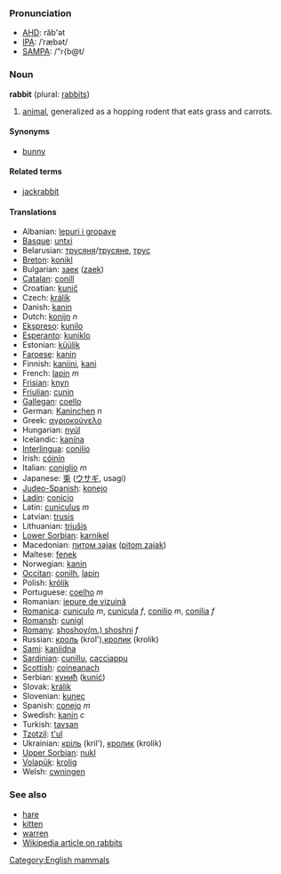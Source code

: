 ===Pronunciation===
*[[w:AHD|AHD]]: răb'ət
*[[w:IPA|IPA]]: /ˈræbət/
*[[w:SAMPA|SAMPA]]: /"r{b@t/

=== Noun ===
'''rabbit''' (plural: [[rabbits]])

# [[animal]], generalized as a hopping rodent that eats grass and carrots.

====Synonyms====
*[[bunny]]

==== Related terms ====
*[[jackrabbit]]

==== Translations ====
*Albanian: [[lepuri i gropave]]
*[[Basque]]: [[untxi]]
*Belarusian: [[трусяня]]/[[трусяне]], [[трус]]
*[[Breton]]: [[konikl]]
*Bulgarian: [[заек]] ([[zaek]])
*[[Catalan]]: [[conill]]
*Croatian: [[kunič]]
*Czech: [[králík]]
*Danish: [[kanin]]
*Dutch: [[konijn]] ''n''
*[[Ekspreso]]: [[kunilo]]
*[[Esperanto]]: [[kuniklo]]
*Estonian: [[küülik]]
*[[Faroese]]: [[kanin]]
*Finnish: [[kaniini]], [[kani]]
*French: [[lapin]] ''m''
*[[Frisian]]: [[knyn]]
*[[Friulian]]: [[cunin]]
*[[Gallegan]]: [[coello]]
*German: [[Kaninchen]] ''n''
*Greek: [[αγριοκούνελο]]
*Hungarian: [[nyúl]]
*Icelandic: [[kanína]]
*[[Interlingua]]: [[conilio]]
*Irish: [[cóinín]]
*Italian: [[coniglio]] ''m''
*Japanese: [[兎]] ([[ウサギ]], usagi)
*[[Judeo-Spanish]]: [[konejo]]
*[[Ladin]]: [[conicio]]
*Latin: [[cuniculus]] ''m''
*Latvian: [[trusis]]
*Lithuanian: [[triušis]]
*[[Lower Sorbian]]: [[karnikel]]
*Macedonian: [[питом заjак]] ([[pitom zajak]])
*Maltese: [[fenek]]
*Norwegian: [[kanin]]
*[[Occitan]]: [[conilh]], [[lapin]]
*Polish: [[królik]]
*Portuguese: [[coelho]] ''m''
*Romanian: [[iepure de vizuină]]
*[[Romanica]]: [[cuniculo]] ''m'', [[cunicula]] ''f'', [[conilio]] ''m'', [[conilia]] ''f''
*[[Romansh]]: [[cunigl]]
*[[Romany]]: [[shoshoy(m.) shoshni]] ''f''
*Russian: [[кроль]] (krol'),[[кролик]] (krolik)
*[[Sami]]: [[kaniidna]]
*[[Sardinian]]: [[cunillu]], [[cacciappu]]
*[[Scottish]]: [[coineanach]]
*Serbian: [[кунић]] ([[kunić]])
*Slovak: [[králik]]
*Slovenian: [[kunec]]
*Spanish: [[conejo]] ''m''
*Swedish: [[kanin]] ''c''
*Turkish: [[tavşan]]
*[[Tzotzil]]: [[t'ul]]
*Ukrainian: [[кріль]] (kril'), [[кролик]] (krolik)
*[[Upper Sorbian]]: [[nukl]]
*[[Volapük]]: [[krolig]]
*Welsh: [[cwningen]]

===See also===
*[[hare]]
*[[kitten]]
*[[warren]]
*[[w:rabbit|Wikipedia article on rabbits]]

[[Category:English mammals]]